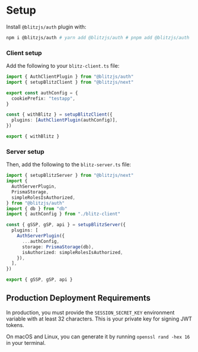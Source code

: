 
# Setup


Install `@blitzjs/auth` plugin with:

```bash
npm i @blitzjs/auth # yarn add @blitzjs/auth # pnpm add @blitzjs/auth
```

### Client setup 

Add the following to your `blitz-client.ts` file:

```typescript
import { AuthClientPlugin } from "@blitzjs/auth"
import { setupBlitzClient } from "@blitzjs/next"

export const authConfig = {
  cookiePrefix: "testapp",
}

const { withBlitz } = setupBlitzClient({
  plugins: [AuthClientPlugin(authConfig)],
})

export { withBlitz }
```

### Server setup 

Then, add the following to the `blitz-server.ts` file:

```typescript
import { setupBlitzServer } from "@blitzjs/next"
import {
  AuthServerPlugin,
  PrismaStorage,
  simpleRolesIsAuthorized,
} from "@blitzjs/auth"
import { db } from "db"
import { authConfig } from "./blitz-client"

const { gSSP, gSP, api } = setupBlitzServer({
  plugins: [
    AuthServerPlugin({
      ...authConfig,
      storage: PrismaStorage(db),
      isAuthorized: simpleRolesIsAuthorized,
    }),
  ],
})

export { gSSP, gSP, api }
```

## Production Deployment Requirements 

In production, you must provide the `SESSION_SECRET_KEY` environment
variable with at least 32 characters. This is your private key for signing
JWT tokens.

On macOS and Linux, you can generate it by running `openssl rand -hex 16`
in your terminal.
